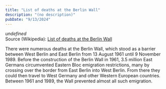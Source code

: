```yaml
---
title: "List of deaths at the Berlin Wall"
description: "(no description)"
pubDate: "9/13/2024"
---
```


*undefined*  
Source (Wikipedia): [List of deaths at the Berlin Wall][1]

There were numerous deaths at the Berlin Wall, which stood as a barrier between West Berlin and East Berlin from 13 August 1961 until 9 November 1989. Before the construction of the Berlin Wall in 1961, 3.5 million East Germans circumvented Eastern Bloc emigration restrictions, many by crossing over the border from East Berlin into West Berlin. From there they could then travel to West Germany and other Western European countries. Between 1961 and 1989, the Wall prevented almost all such emigration.

[1]: https://en.wikipedia.org/wiki/List_of_deaths_at_the_Berlin_Wall
